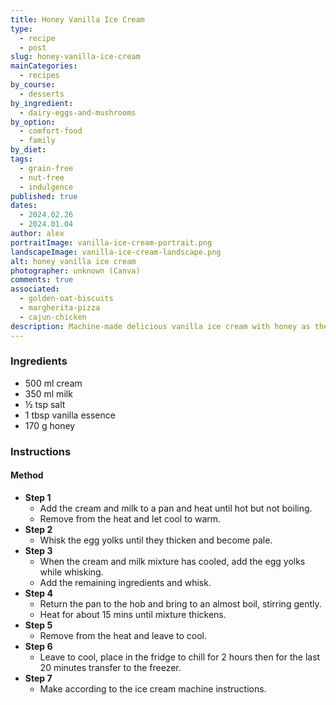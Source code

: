 ```yaml
---
title: Honey Vanilla Ice Cream
type:
  - recipe
  - post
slug: honey-vanilla-ice-cream
mainCategories:
  - recipes
by_course:
  - desserts
by_ingredient:
  - dairy-eggs-and-mushrooms
by_option:
  - comfort-food
  - family
by_diet:
tags:
  - grain-free
  - nut-free
  - indulgence
published: true
dates:
  - 2024.02.26
  - 2024.01.04
author: alex
portraitImage: vanilla-ice-cream-portrait.png
landscapeImage: vanilla-ice-cream-landscape.png
alt: honey vanilla ice cream
photographer: unknown (Canva)
comments: true
associated:
  - golden-oat-biscuits
  - margherita-pizza
  - cajun-chicken
description: Machine-made delicious vanilla ice cream with honey as the sweetener. Not the cheapest recipe but everyone loved it including a Grandma and a Great Aunt.
---
```


<Ingredients>

### Ingredients

- 500 ml cream
- 350 ml milk
- ½ tsp salt
- 1 tbsp vanilla essence
- 170 g honey

</Ingredients>

<Instructions>

### Instructions

#### Method

- **Step 1**
  - Add the cream and milk to a pan and heat until hot but not boiling.
  - Remove from the heat and let cool to warm.
- **Step 2**
  - Whisk the egg yolks until they thicken and become pale.
- **Step 3**
  - When the cream and milk mixture has cooled, add the egg yolks while whisking.
  - Add the remaining ingredients and whisk.
- **Step 4**
  - Return the pan to the hob and bring to an almost boil, stirring gently.
  - Heat for about 15 mins until mixture thickens.
- **Step 5**
  - Remove from the heat and leave to cool.
- **Step 6**
  - Leave to cool, place in the fridge to chill for 2 hours then for the last 20 minutes transfer to the freezer.
- **Step 7**
  - Make according to the ice cream machine instructions.

</Instructions>

